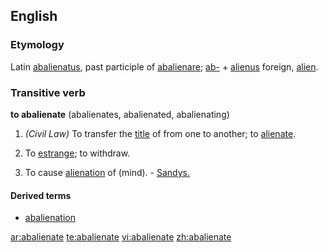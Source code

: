 ==English==

===Etymology===
Latin [[abalienatus]], past participle of [[abalienare]]; [[ab-]] + [[alienus]] foreign, [[alien]].

===Transitive verb===
{{rfc-trverb|Transitive verb}}
'''to abalienate''' (abalienates, abalienated, abalienating)

# ''(Civil Law)'' To transfer the [[title]] of from one to another; to [[alienate]].
# {{obsolete}} To [[estrange]]; to withdraw.
# To cause [[alienation]] of (mind). - [[Sandys.]]

====Derived terms====
* [[abalienation]]

[[ar:abalienate]]
[[te:abalienate]]
[[vi:abalienate]]
[[zh:abalienate]]